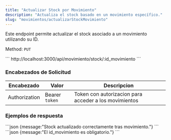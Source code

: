 ```yaml
---
title: "Actualizar Stock por Movimiento"
description: "Actualiza el stock basado en un movimiento específico."
slug: "movimientos/actualizarStockMovimiento"
---
```


Este endpoint permite actualizar el stock asociado a un movimiento utilizando su ID.


Method: `PUT`

<Tabs>
  <TabItem label="Endpoint">
  ```
  http://localhost:3000/api/movimiento/stock/:id_movimiento
  ```
  </TabItem>
</Tabs>

<h3>Encabezados de Solicitud</h3>

| Encabezado | Valor | Descripcion
|----------|-------| -------
| Authorization |  Bearer `token` | Token con autorizacion para acceder a los movimientos

<h3>Ejemplos de respuesta</h3>

<Tabs>
  <TabItem label="Status 200">
  ```json
  {message:"Stock actualizado correctamente tras movimiento."}
  ```
  </TabItem>

  <TabItem label="Status 400">
  ```json
  {message:"El id_movimiento es obligatorio."}
  ```
  </TabItem>
</Tabs>
